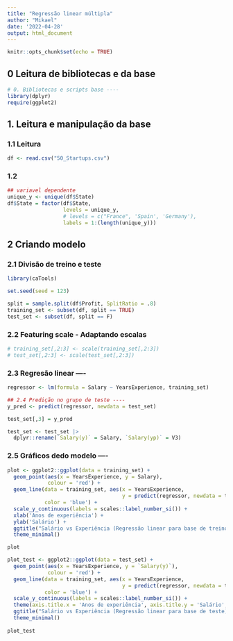 ```yaml
---
title: "Regressão linear múltipla"
author: "Mikael"
date: '2022-04-28'
output: html_document
---
```


```r
knitr::opts_chunk$set(echo = TRUE)
```

## 0 Leitura de bibliotecas e da base

```r
# 0. Bibliotecas e scripts base ----
library(dplyr)
require(ggplot2)

```
## 1. Leitura e manipulação da base

### 1.1 Leitura
```r

df <- read.csv("50_Startups.csv")
```

### 1.2
```r
## variavel dependente
unique_y <- unique(df$State)
df$State = factor(df$State,
                  levels = unique_y,
                  # levels = c("France", 'Spain', 'Germany'),
                  labels = 1:(length(unique_y)))
```

## 2 Criando modelo

### 2.1 Divisão de treino e teste

```r

library(caTools)

set.seed(seed = 123)

split = sample.split(df$Profit, SplitRatio = .8)
training_set <- subset(df, split == TRUE)
test_set <- subset(df, split == F)
```

### 2.2 Featuring scale - Adaptando escalas

```r
# training_set[,2:3] <- scale(training_set[,2:3])
# test_set[,2:3] <- scale(test_set[,2:3])
```

### 2.3 Regresão linear ----

```r
regressor <- lm(formula = Salary ~ YearsExperience, training_set)

## 2.4 Predição no grupo de teste ----
y_pred <- predict(regressor, newdata = test_set)

test_set[,3] = y_pred

test_set <- test_set |> 
  dplyr::rename(`Salary(y)` = Salary, `Salary(yp)` = V3)
```

### 2.5 Gráficos dedo modelo ----

```r

plot <- ggplot2::ggplot(data = training_set) +
  geom_point(aes(x = YearsExperience, y = Salary),
             colour = 'red') +
  geom_line(data = training_set, aes(x = YearsExperience,
                                     y = predict(regressor, newdata = training_set)),
            color = 'blue') +
  scale_y_continuous(labels = scales::label_number_si()) +
  xlab('Anos de experiência') +
  ylab('Salário') +
  ggtitle("Salário vs Experiência (Regressão linear para base de treino)") +
  theme_minimal()

plot

plot_test <- ggplot2::ggplot(data = test_set) +
  geom_point(aes(x = YearsExperience, y = `Salary(y)`),
             colour = 'red') +
  geom_line(data = training_set, aes(x = YearsExperience,
                                     y = predict(regressor, newdata = training_set)),
            color = 'blue') + 
  scale_y_continuous(labels = scales::label_number_si()) +
  theme(axis.title.x = 'Anos de experiência', axis.title.y = 'Salário', ) +
  ggtitle("Salário vs Experiência (Regressão linear para base de teste)") +
  theme_minimal()
  
plot_test
```